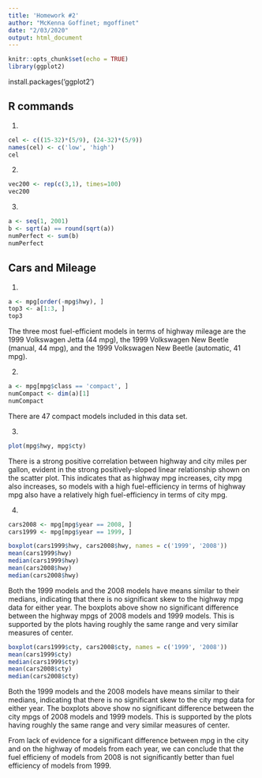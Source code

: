 ```yaml
---
title: 'Homework #2'
author: "McKenna Goffinet; mgoffinet"
date: "2/03/2020"
output: html_document
---
```


```r
knitr::opts_chunk$set(echo = TRUE)
library(ggplot2)
```

install.packages('ggplot2')

## R commands

1)
```r
cel <- c((15-32)*(5/9), (24-32)*(5/9))
names(cel) <- c('low', 'high')
cel
```

2)
```r
vec200 <- rep(c(3,1), times=100)
vec200
```

3)
```r
a <- seq(1, 2001)
b <- sqrt(a) == round(sqrt(a))
numPerfect <- sum(b)
numPerfect
```

## Cars and Mileage



1)
```r
a <- mpg[order(-mpg$hwy), ]
top3 <- a[1:3, ]
top3
```
The three most fuel-efficient models in terms of highway mileage are the 1999 Volkswagen Jetta (44 mpg), the 1999 Volkswagen New Beetle (manual, 44 mpg), and the 1999 Volkswagen New Beetle (automatic, 41 mpg).

2)
```r
a <- mpg[mpg$class == 'compact', ]
numCompact <- dim(a)[1]
numCompact
```
There are 47 compact models included in this data set.

3)
```r
plot(mpg$hwy, mpg$cty)
```

There is a strong positive correlation between highway and city miles per gallon, evident in the strong positively-sloped linear relationship shown on the scatter plot. This indicates that as highway mpg increases, city mpg also increases, so models with a high fuel-efficiency in terms of highway mpg also have a relatively high fuel-efficiency in terms of city mpg.

4)
```r
cars2008 <- mpg[mpg$year == 2008, ]
cars1999 <- mpg[mpg$year == 1999, ]

boxplot(cars1999$hwy, cars2008$hwy, names = c('1999', '2008'))
mean(cars1999$hwy)
median(cars1999$hwy)
mean(cars2008$hwy)
median(cars2008$hwy)
```

Both the 1999 models and the 2008 models have means similar to their medians, indicating that there is no significant skew to the highway mpg data for either year. The boxplots above show no significant difference between the highway mpgs of 2008 models and 1999 models. This is supported by the plots having roughly the same range and very similar measures of center.

```r
boxplot(cars1999$cty, cars2008$cty, names = c('1999', '2008'))
mean(cars1999$cty)
median(cars1999$cty)
mean(cars2008$cty)
median(cars2008$cty)
```

Both the 1999 models and the 2008 models have means similar to their medians, indicating that there is no significant skew to the city mpg data for either year. The boxplots above show no significant difference between the city mpgs of 2008 models and 1999 models. This is supported by the plots having roughly the same range and very similar measures of center.

From lack of evidence for a significant difference between mpg in the city and on the highway of models from each year, we can conclude that the fuel efficieny of models from 2008 is not significantly better than fuel efficiency of models from 1999.